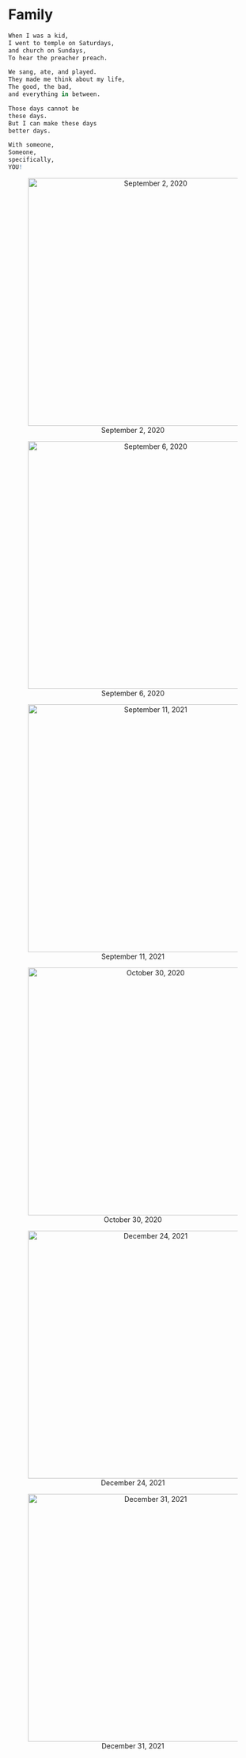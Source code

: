 # Family 

```r
When I was a kid,
I went to temple on Saturdays,
and church on Sundays,
To hear the preacher preach.

We sang, ate, and played.
They made me think about my life,
The good, the bad,
and everything in between.

Those days cannot be
these days.
But I can make these days
better days.

With someone,
Someone,
specifically,
YOU!

```

<center>


![September 2, 2020](mimages/1 9-2-2020.jpg){length=1000px, width=500px}

![September 6, 2020](mimages/2 9-6-2020.jpg){length=1000px, width=500px}

![September 11, 2021](mimages/13 9-11-2021.jpg){length=1000px, width=500px}

![October 30, 2020](mimages/4 10-30-2020.jpg){length=1000px, width=500px}


![December 24, 2021](mimages/14 12-24-2021.jpg){length=1000px, width=500px}


![December 31, 2021](mimages/15 12-31-2021.jpg){length=1000px, width=500px}

</center>
